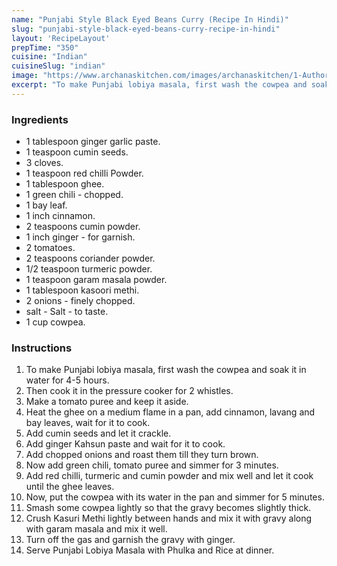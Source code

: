 ---
name: "Punjabi Style Black Eyed Beans Curry (Recipe In Hindi)"
slug: "punjabi-style-black-eyed-beans-curry-recipe-in-hindi"
layout: 'RecipeLayout'
prepTime: "350"
cuisine: "Indian"
cuisineSlug: "indian"
image: "https://www.archanaskitchen.com/images/archanaskitchen/1-Author/nithya.anantham/Punjabi_Lobia_Masala_Recipe_Punjabi_Style_Black_Eyed_Peas_Curry.jpg"
excerpt: "To make Punjabi lobiya masala, first wash the cowpea and soak it in water for 4-5 hours"
---

### Ingredients

-  1 tablespoon ginger garlic paste.
-  1 teaspoon cumin seeds.
-  3 cloves.
-  1 teaspoon red chilli Powder.
-  1 tablespoon ghee.
-  1 green chili - chopped.
-  1 bay leaf.
-  1 inch cinnamon.
-  2 teaspoons cumin powder.
-  1 inch ginger - for garnish.
-  2 tomatoes.
-  2 teaspoons coriander powder.
-  1/2 teaspoon turmeric powder.
-  1 teaspoon garam masala powder.
-  1 tablespoon kasoori methi.
-  2 onions - finely chopped.
-  salt - Salt - to taste.
- 1 cup cowpea.

### Instructions

1. To make Punjabi lobiya masala, first wash the cowpea and soak it in water for 4-5 hours.
1. Then cook it in the pressure cooker for 2 whistles.
1. Make a tomato puree and keep it aside.
1. Heat the ghee on a medium flame in a pan, add cinnamon, lavang and bay leaves, wait for it to cook.
1. Add cumin seeds and let it crackle.
1. Add ginger Kahsun paste and wait for it to cook.
1. Add chopped onions and roast them till they turn brown.
1. Now add green chili, tomato puree and simmer for 3 minutes.
1. Add red chilli, turmeric and cumin powder and mix well and let it cook until the ghee leaves.
1. Now, put the cowpea with its water in the pan and simmer for 5 minutes.
1. Smash some cowpea lightly so that the gravy becomes slightly thick.
1. Crush Kasuri Methi lightly between hands and mix it with gravy along with garam masala and mix it well.
1. Turn off the gas and garnish the gravy with ginger.
1. Serve Punjabi Lobiya Masala with Phulka and Rice at dinner.
